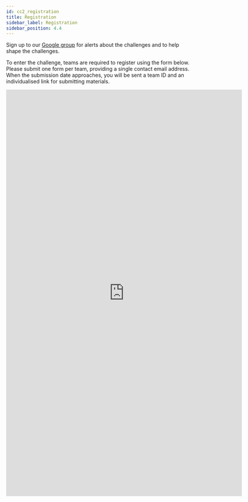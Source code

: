 ```yaml
---
id: cc2_registration
title: Registration
sidebar_label: Registration
sidebar_position: 4.4
---
```


Sign up to our [Google group](https://groups.google.com/g/cadenza-challenge) for alerts about the challenges and to help shape the challenges.

To enter the challenge, teams are required to register using the form below. Please submit one form per team, providing a single contact email address.
When the submission date approaches, you will be sent a team ID and an individualised link for submitting materials.

<iframe src="https://docs.google.com/forms/d/e/1FAIpQLSd0hFVkQoOdqZNNxEtiQPYoSBGLoWWLvzu2jFDbMlACURIE-Q/viewform?embedded=true" width="640" height="1100" frameborder="0" marginheight="0" marginwidth="0">Loading…</iframe>
